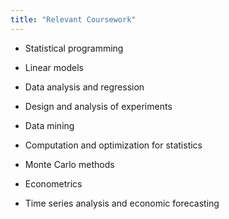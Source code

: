 ```yaml
---
title: "Relevant Coursework"
---
```


- Statistical programming

- Linear models

- Data analysis and regression

- Design and analysis of experiments

- Data mining

- Computation and optimization for statistics

- Monte Carlo methods

- Econometrics

- Time series analysis and economic forecasting